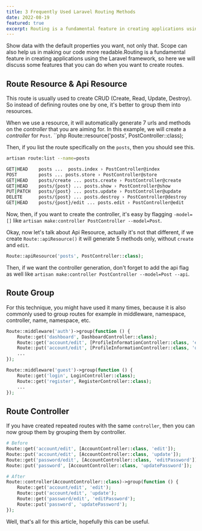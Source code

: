 ```yaml
---
title: 3 Frequently Used Laravel Routing Methods
date: 2022-08-19
featured: true
excerpt: Routing is a fundamental feature in creating applications using the Laravel framework, so here we will discuss some features that you can do when you want to create routes.
---
```


Show data with the default properties you want, not only that. Scope can also help us in making our code more readable.Routing is a fundamental feature in creating applications using the Laravel framework, so here we will discuss some features that you can do when you want to create routes.

## Route Resource & Api Resource

This route is usually used to create CRUD (Create, Read, Update, Destroy). So instead of defining routes one by one, it's better to group them into resources.

When we use a resource, it will automatically generate 7 urls and methods on the _controller_ that you are aiming for.
In this example, we will create a _controller_ for `Post`.
``php
Route::resource('posts', PostController::class);

Then, if you list the route specifically on the `posts`, then you should see this.

```bash
artisan route:list --name=posts
```

```bash
GET|HEAD    posts ...  posts.index › PostController@index
POST        posts ... posts.store › PostController@store
GET|HEAD    posts/create ... posts.create › PostController@create
GET|HEAD    posts/{post} ... posts.show › PostController@show
PUT|PATCH   posts/{post} ... posts.update › PostController@update
DELETE      posts/{post} ... posts.destroy › PostController@destroy
GET|HEAD    posts/{post}/edit ... posts.edit › PostController@edit
```

Now, then, if you want to create the controller, it's easy by flagging `-model=[]` like `artisan make:controller PostController --model=Post`.

Okay, now let's talk about Api Resource, actually it's not that different, if we create `Route::apiResource()` it will generate 5 methods only, without `create` and `edit`.

```php
Route::apiResource('posts', PostController::class);
```

Then, if we want the controller generation, don't forget to add the api flag as well like `artisan make:controller PostController --model=Post --api`.

## Route Group

For this technique, you might have used it many times, because it is also commonly used to group routes for example in middleware, namespace, controller, name, namespace, etc.

```php
Route::middleware('auth')->group(function () {
    Route::get('dashboard', DashboardController::class);
    Route::get('account/edit', [ProfileInformationController::class, 'edit']);
    Route::put('account/edit', [ProfileInformationController::class, 'update']);
    ...
});

Route::middleware('guest')->group(function () {
    Route::get('login', LoginController::class);
    Route::get('register', RegisterController::class);
    ...
});
```

## Route Controller

If you have created repeated routes with the same `controller`, then you can now group them by grouping them by controller.

```php
# Before
Route::get('account/edit', [AccountController::class, 'edit']);
Route::put('account/edit', [AccountController::class, 'update']);
Route::get('password/edit', [AccountController::class, 'editPassword']);
Route::put('password', [AccountController::class, 'updatePassword']);

# After
Route::controller(AccountController::class)->group(function () {
    Route::get('account/edit', 'edit');
    Route::put('account/edit', 'update');
    Route::get('password/edit', 'editPassword');
    Route::put('password', 'updatePassword');
});
```

Well, that's all for this article, hopefully this can be useful.

